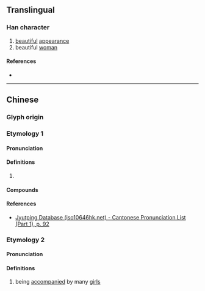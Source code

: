 {{character info}}
==Translingual==

===Han character===
{{Han char|rn=38|rad=女|as=06|sn=9|four=47427|canj=VNIN,XVNIN|ids=⿰女多}}

# [[beautiful]] [[appearance]]
# beautiful [[woman]]

====References====
* {{Han ref|kx=0261.180|dkj=06253|dj=0527.220|hdz=21047.030|uh=59FC|ud=23036|bh=CE6A|bd=52842}}

----

==Chinese==
{{zh-forms|alt=𡚼}}

===Glyph origin===
{{Han etym}}

===Etymology 1===

====Pronunciation====
{{zh-pron
|m=shí,chǐ
|c=ci2,si4
|mc=y
|oc=y
|cat=
}}

====Definitions====
{{zh-hanzi}}

# {{rfdef|zh|sort=女06}}

====Compounds====
{{zh-der|姼姼|姼仔}}

====References====
* [http://www.iso10646hk.net/jp/document/download.jsp Jyutping Database (iso10646hk.net) - Cantonese Pronunciation List (Part 1), p. 92]

===Etymology 2===
{{Han compound|女|多|t1=girl|t2=many|ls=ic}}

====Pronunciation====
{{zh-pron
|c=neoi5 do1,do1 neoi5
|cat=a
}}

====Definitions====
{{zh-hanzi}}

# {{lb|zh|Hong Kong Cantonese|Internet slang|neologism}} being [[accompany|accompanied]] by many [[girl]]s